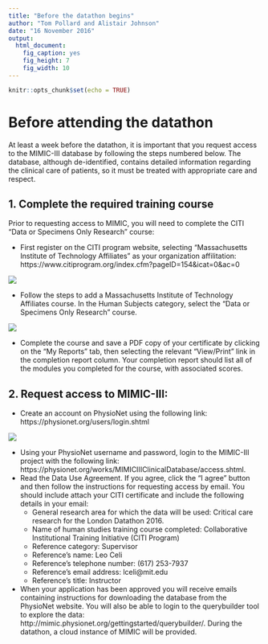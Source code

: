 ```yaml
---
title: "Before the datathon begins"
author: "Tom Pollard and Alistair Johnson"
date: "16 November 2016"
output:
  html_document:
    fig_caption: yes
    fig_height: 7
    fig_width: 10
---
```


```r
knitr::opts_chunk$set(echo = TRUE)
```

# Before attending the datathon

At least a week before the datathon, it is important that you request access to the MIMIC-III database by following the steps numbered below. The database, although de-identified, contains detailed information regarding the clinical care of patients, so it must be treated with appropriate care and respect.

## 1. Complete the required training course

Prior to requesting access to MIMIC, you will need to complete the CITI “Data or Specimens Only Research” course:

- First register on the CITI program website, selecting “Massachusetts Institute of Technology Affiliates” as your organization affilitation: https://www.citiprogram.org/index.cfm?pageID=154&icat=0&ac=0

![](./assets/citi-program.png)

- Follow the steps to add a Massachusetts Institute of Technology Affiliates course. In the Human Subjects category, select the “Data or Specimens Only Research” course.

![](./assets/citi-specimens.png)

- Complete the course and save a PDF copy of your certificate by clicking on the "My Reports" tab, then selecting the relevant "View/Print" link in the completion report column.  Your completion report should list all of the modules you completed for the course, with associated scores.

## 2. Request access to MIMIC-III:

- Create an account on PhysioNet using the following link: https://physionet.org/users/login.shtml

![](./assets/physionet-works.png)

- Using your PhysioNet username and password, login to the MIMIC-III project with the following link: https://physionet.org/works/MIMICIIIClinicalDatabase/access.shtml.
- Read the Data Use Agreement. If you agree, click the "I agree" button and then follow the instructions for requesting access by email. You should include attach your CITI certificate and include the following details in your email:
    * General research area for which the data will be used: Critical care research for the London Datathon 2016.
    * Name of human studies training course completed: Collaborative Institutional Training Initiative (CITI Program)
    * Reference category: Supervisor
    * Reference's name: Leo Celi
    * Reference's telephone number: (617) 253-7937
    * Reference's email address: lceli@mit.edu
    * Reference's title: Instructor
- When your application has been approved you will receive emails containing instructions for downloading the database from the PhysioNet website. You will also be able to login to the querybuilder tool to explore the data: http://mimic.physionet.org/gettingstarted/querybuilder/. During the datathon, a cloud instance of MIMIC will be provided.

